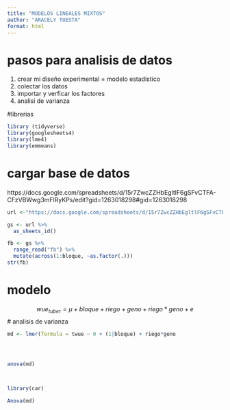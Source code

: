 ```yaml
---
title: "MODELOS LINEALES MIXTOS"
author: "ARACELY TUESTA"
format: html
---
```


# pasos para analisis de datos 
1. crear mi diseño experimental = modelo estadistico
2. colectar los datos 
3. importar y verficar los factores 
4. analisi de varianza 


#librerias

```r
library (tidyverse)
library(googlesheets4)
library(lme4)
library(emmeans)
```

# cargar base de datos

https://docs.google.com/spreadsheets/d/15r7ZwcZZHbEgltlF6gSFvCTFA-CFzVBWwg3mFlRyKPs/edit?gid=1263018298#gid=1263018298


```r
url <-"https://docs.google.com/spreadsheets/d/15r7ZwcZZHbEgltlF6gSFvCTFA-CFzVBWwg3mFlRyKPs/edit?gid=1263018298#gid=1263018298"

gs <- url %>% 
  as_sheets_id()

fb <- gs %>% 
  range_read("fb") %>% 
  mutate(across(1:bloque, ~as.factor(.)))
str(fb)


```


# modelo 
$$  wue_{tuber} = \mu + bloque + riego + geno + riego * geno + e   $$
# analisis de varianza 

```r
md <- lmer(formula = twue ~ 0 + (1|bloque) + riego*geno                     , data = fb)




anova(md)



library(car)

Anova(md)
```

